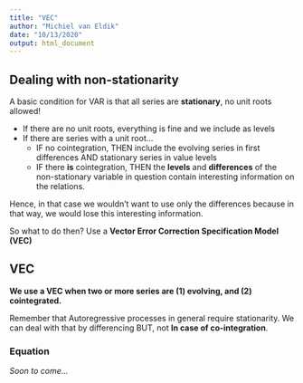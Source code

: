 ```yaml
---
title: "VEC"
author: "Michiel van Eldik"
date: "10/13/2020"
output: html_document
---
```


## __Dealing with non-stationarity__

A basic condition for VAR is that all series are __stationary__, no unit roots allowed! 

* If there are no unit roots, everything is fine and we include as levels
* If there are series with a unit root...
  * IF no cointegration, THEN include the evolving series in first differences AND stationary series in value levels
  * IF there __is__ cointegration, THEN the __levels__ and __differences__ of the non-stationary variable in question contain interesting information on the relations.

Hence, in that case we wouldn't want to use only the differences because in that way, we would lose this interesting information.

So what to do then? Use a __Vector Error Correction Specification Model (VEC)__

## __VEC__
**We use a VEC when two or more series are (1) evolving, and (2) cointegrated.**

Remember that Autoregressive processes in general require stationarity. We can deal with that by differencing BUT, not __In case of co-integration__.

### __Equation__

_Soon to come..._


```r
```

